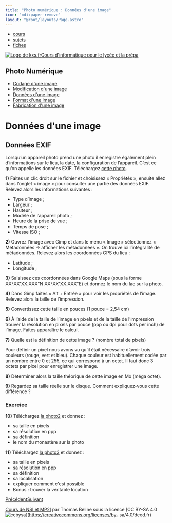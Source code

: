 ```yaml
---
title: "Photo numérique : Données d'une image"
icon: "mdi:paper-remove"
layout: "@root/layouts/Page.astro"
---
```


  * [cours](https://kxs.fr/cours/)
  * [sujets](https://kxs.fr/sujets/)
  * [fiches](https://kxs.fr/fiches/)

[![Logo de kxs.fr](/img/logo.svg)](https://kxs.fr/)[Cours d'informatique pour
le lycée et la prépa](https://kxs.fr/cours/)

## Photo Numérique

  * [Codage d'une image](codage-image)
  * [Modification d'une image](modification-image)
  * [Données d'une image](donnees-format-image)
  * [Format d'une image](format-image)
  * [Fabrication d'une image](fabrication-image)

# Données d'une image

## Données EXIF

Lorsqu’un appareil photo prend une photo il enregistre également plein
d’informations sur le lieu, la date, la configuration de l’appareil. C’est ce
qu’on appelle les données EXIF. Téléchargez [cette photo](img/photo.jpg).

**1)** Faites un clic droit sur le fichier et choisissez « Propriétés »,
ensuite allez dans l’onglet « image » pour consulter une partie des données
EXIF. Relevez alors les informations suivantes :

  * Type d’image ;
  * Largeur ;
  * Hauteur ;
  * Modèle de l’appareil photo ;
  * Heure de la prise de vue ;
  * Temps de pose ;
  * Vitesse ISO ;

**2)** Ouvrez l’image avec Gimp et dans le menu « Image » sélectionnez «
Métadonnées → afficher les métadonnées ». On trouve ici l’intégralité de
métadonnées. Relevez alors les coordonnées GPS du lieu :

  * Latitude ;
  * Longitude ;

**3)** Saisissez ces coordonnées dans Google Maps (sous la forme
XX°XX'XX.XXX"N XX°XX'XX.XXX"E) et donnez le nom du lac sur la photo.

**4)** Dans Gimp faites « Alt + Entrée » pour voir les propriétés de l’image.
Relevez alors la taille de l’impression.

**5)** Convertissez cette taille en pouces (1 pouce = 2,54 cm)

**6)** À l’aide de la taille de l’image en pixels et de la taille de
l’impression trouver la résolution en pixels par pouce (ppp ou dpi pour dots
per inch) de l’image. Faites apparaître le calcul.

**7)** Quelle est la définition de cette image ? (nombre total de pixels)

Pour définir un pixel nous avons vu qu’il était nécessaire d’avoir trois
couleurs (rouge, vert et bleu). Chaque couleur est habituellement codée par un
nombre entre 0 et 255, ce qui correspond à un octet. Il faut donc 3 octets par
pixel pour enregistrer une image.

**8)** Déterminer alors la taille théorique de cette image en Mo (méga octet).

**9)** Regardez sa taille réelle sur le disque. Comment expliquez-vous cette
différence ?

### Exercice

**10)** Téléchargez [la photo2](img/photo2.jpg) et donnez :

  * sa taille en pixels
  * sa résolution en ppp
  * sa définition
  * le nom du monastère sur la photo

**11)** Téléchargez [la photo3](img/photo3.jpg) et donnez :

  * sa taille en pixels
  * sa résolution en ppp
  * sa définition
  * sa localisation
  * expliquer comment c'est possible
  * Bonus : trouver la véritable location

[Précédent](modification-image)[Suivant](format-image)

[Cours de NSI et MP2I](https://kxs.fr/cours/) par Thomas Beline sous la
licence [CC BY-SA 4.0
![ccbysa](/img/ccbysa.svg)](https://creativecommons.org/licenses/by-
sa/4.0/deed.fr)


